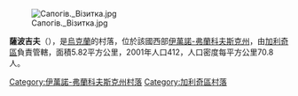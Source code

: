 [[Image:Сапогів._Візитка.jpg|right]]

'''薩波吉夫'''（{{lang-uk|Сапогів}}），是[[烏克蘭|烏克蘭]]的村落，位於該國西部[[伊萬諾-弗蘭科夫斯克州|伊萬諾-弗蘭科夫斯克州]]，由[[加利奇區_(烏克蘭)|加利奇區]]負責管轄，面積5.82平方公里，2001年人口412，人口密度每平方公里70.8人。

{{coord|49|3|17|N|24|36|38|E|scale:30000|display=title}}

{{DEFAULTSORT:Сапогів}}
[[Category:伊萬諾-弗蘭科夫斯克州村落|Category:伊萬諾-弗蘭科夫斯克州村落]]
[[Category:加利奇區村落|Category:加利奇區村落]]


{{IvanoFrankivsk-geo-stub}}